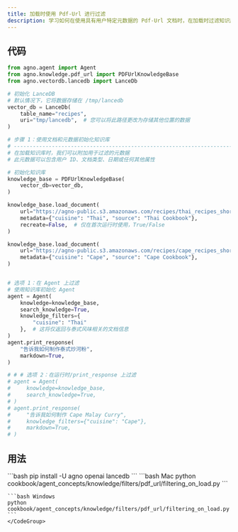 ```yaml
---
title: 加载时使用 Pdf-Url 进行过滤
description: 学习如何在使用具有用户特定元数据的 Pdf-Url 文档时，在加载时过滤知识库。
---
```


## 代码

```python
from agno.agent import Agent
from agno.knowledge.pdf_url import PDFUrlKnowledgeBase
from agno.vectordb.lancedb import LanceDb

# 初始化 LanceDB
# 默认情况下，它将数据存储在 /tmp/lancedb
vector_db = LanceDb(
    table_name="recipes",
    uri="tmp/lancedb",  # 您可以将此路径更改为存储其他位置的数据
)

# 步骤 1：使用文档和元数据初始化知识库
# ------------------------------------------------------------------------------
# 在加载知识库时，我们可以附加用于过滤的元数据
# 此元数据可以包含用户 ID、文档类型、日期或任何其他属性

# 初始化知识库
knowledge_base = PDFUrlKnowledgeBase(
    vector_db=vector_db,
)

knowledge_base.load_document(
    url="https://agno-public.s3.amazonaws.com/recipes/thai_recipes_short.pdf",
    metadata={"cuisine": "Thai", "source": "Thai Cookbook"},
    recreate=False,  # 仅在首次运行时使用，True/False
)

knowledge_base.load_document(
    url="https://agno-public.s3.amazonaws.com/recipes/cape_recipes_short_2.pdf",
    metadata={"cuisine": "Cape", "source": "Cape Cookbook"},
)


# 选项 1：在 Agent 上过滤
# 使用知识库初始化 Agent
agent = Agent(
    knowledge=knowledge_base,
    search_knowledge=True,
    knowledge_filters={
        "cuisine": "Thai"
    },  # 这将仅返回与泰式风味相关的文档信息
)
agent.print_response(
    "告诉我如何制作泰式炒河粉",
    markdown=True,
)

# # # 选项 2：在运行时/print_response 上过滤
# agent = Agent(
#     knowledge=knowledge_base,
#     search_knowledge=True,
# )
# agent.print_response(
#     "告诉我如何制作 Cape Malay Curry",
#     knowledge_filters={"cuisine": "Cape"},
#     markdown=True,
# )
```

## 用法

<Steps>
  <Step title="安装库">
    ```bash
    pip install -U agno openai lancedb
    ```
  </Step>

  <Step title="运行示例">
    <CodeGroup>
    ```bash Mac
    python cookbook/agent_concepts/knowledge/filters/pdf_url/filtering_on_load.py
    ```

    ```bash Windows
    python cookbook/agent_concepts/knowledge/filters/pdf_url/filtering_on_load.py
    ```
    </CodeGroup>
  </Step>
</Steps>